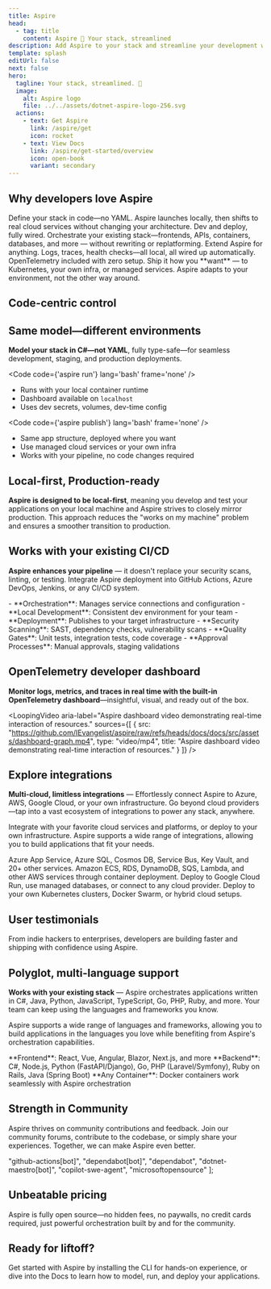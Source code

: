 ```yaml
---
title: Aspire
head:
  - tag: title
    content: Aspire 💫 Your stack, streamlined
description: Add Aspire to your stack and streamline your development workflow with code-first control, modularity, and observability.
template: splash
editUrl: false
next: false
hero:
  tagline: Your stack, streamlined. 💫
  image:
    alt: Aspire logo
    file: ../../assets/dotnet-aspire-logo-256.svg
  actions:
    - text: Get Aspire
      link: /aspire/get
      icon: rocket
    - text: View Docs
      link: /aspire/get-started/overview
      icon: open-book
      variant: secondary
---
```



## Why developers love Aspire

<CardGrid stagger>
  <Card title="Code-centric Control" icon="laptop">
    Define your stack in code—no YAML. Aspire launches locally, then shifts to real cloud services without changing your architecture. Dev and deploy, fully wired.
  </Card>
  <Card title="Modular and Extensible" icon="puzzle">
    Orchestrate your existing stack—frontends, APIs, containers, databases, and more — without rewriting or replatforming. Extend Aspire for anything.
  </Card>
  <Card title="Observability from the Start" icon="magnifier">
    Logs, traces, health checks—all local, all wired up automatically. OpenTelemetry included with zero setup.
  </Card>
  <Card title="Flexible Deployments" icon="rocket">
    Ship it how you **want** — to Kubernetes, your own infra, or managed services. Aspire adapts to your environment, not the other way around.
  </Card>
</CardGrid>

## Code-centric control


<ThreeTierAspire />

## Same model—different environments

**Model your stack in C#—not YAML**, fully type-safe—for seamless development, staging, and production deployments.

<CardGrid>
  <Card title="Local Development" icon="laptop">

  <Code code={'aspire run'} lang='bash' frame='none' />

  - Runs with your local container runtime
  - Dashboard available on `localhost`
  - Uses dev secrets, volumes, dev-time config
  
  <LinkCard href="/aspire/get-started/installation"
            title='Aspire CLI — run'
            description='Run your entire stack locally—instantly orchestrated for development.' />

  </Card>

  <Card title="Production Deployment" icon="rocket">

  <Code code={'aspire publish'} lang='bash' frame='none' />

  - Same app structure, deployed where you want
  - Use managed cloud services or your own infra
  - Works with your pipeline, no code changes required

  <LinkCard href="/aspire/get-started/installation"
            title='Aspire CLI — deploy'
            description='Model your app once—deploy anywhere, from cloud to on-prem.' />

  </Card>
</CardGrid>

## Local-first, Production-ready

**Aspire is designed to be local-first**, meaning you develop and test your applications on your local machine and Aspire strives to closely mirror production. This approach reduces the "works on my machine" problem and ensures a smoother transition to production.


<LocalVsProdEnvironments />

## Works with your existing CI/CD

**Aspire enhances your pipeline** — it doesn't replace your security scans, linting, or testing. Integrate Aspire deployment into GitHub Actions, Azure DevOps, Jenkins, or any CI/CD system.

<CardGrid>
  <Card title="What Aspire Adds" icon="approve-check">
    - **Orchestration**: Manages service connections and configuration
    - **Local Development**: Consistent dev environment for your team
    - **Deployment**: Publishes to your target infrastructure
  </Card>
  <Card title="What You Keep" icon="seti:lock">
    - **Security Scanning**: SAST, dependency checks, vulnerability scans
    - **Quality Gates**: Unit tests, integration tests, code coverage
    - **Approval Processes**: Manual approvals, staging validations
  </Card>
</CardGrid>

## OpenTelemetry developer dashboard

**Monitor logs, metrics, and traces in real time with the built-in OpenTelemetry dashboard**—insightful, visual, and ready out of the box.

<LoopingVideo
  aria-label="Aspire dashboard video demonstrating real-time interaction of resources."
  sources={[
  { 
    src: "https://github.com/IEvangelist/aspire/raw/refs/heads/docs/docs/src/assets/dashboard-graph.mp4",
    type: "video/mp4",
    title: "Aspire dashboard video demonstrating real-time interaction of resources."
  }
]} />

## Explore integrations


**Multi-cloud, limitless integrations** — Effortlessly connect Aspire to Azure, AWS, Google Cloud, or your own infrastructure. Go beyond cloud providers—tap into a vast ecosystem of integrations to power any stack, anywhere.

<IntegrationGrid />

Integrate with your favorite cloud services and platforms, or deploy to your own infrastructure. Aspire supports a wide range of integrations, allowing you to build applications that fit your needs.

<CardGrid>
  <Card title="Azure Integration" icon="external">
    Azure App Service, Azure SQL, Cosmos DB, Service Bus, Key Vault, and 20+ other services.
  </Card>
  <Card title="AWS Integration" icon="external">
    Amazon ECS, RDS, DynamoDB, SQS, Lambda, and other AWS services through container deployment.
  </Card>
  <Card title="Google Cloud & Others" icon="external">
    Deploy to Google Cloud Run, use managed databases, or connect to any cloud provider.
  </Card>
  <Card title="On-Premises & Hybrid" icon="setting">
    Deploy to your own Kubernetes clusters, Docker Swarm, or hybrid cloud setups.
  </Card>
</CardGrid>

## User testimonials


From indie hackers to enterprises, developers are building faster and shipping with confidence using Aspire.

<TestimonialCarousel />

## Polyglot, multi-language support

**Works with your existing stack** — Aspire orchestrates applications written in C#, Java, Python, JavaScript, TypeScript, Go, PHP, Ruby, and more. Your team can keep using the languages and frameworks you know.


<LanguagesSupported />

Aspire supports a wide range of languages and frameworks, allowing you to build applications in the languages you love while benefiting from Aspire's orchestration capabilities.

<Card title="Language Flexibility" icon="seti:json">
  **Frontend**: React, Vue, Angular, Blazor, Next.js, and more  
  **Backend**: C#, Node.js, Python (FastAPI/Django), Go, PHP (Laravel/Symfony), Ruby on Rails, Java (Spring Boot)  
  **Any Container**: Docker containers work seamlessly with Aspire orchestration
</Card>

## Strength in Community

Aspire thrives on community contributions and feedback. Join our community forums, contribute to the codebase, or simply share your experiences. Together, we can make Aspire even better.


  "github-actions[bot]",
  "dependabot[bot]",
  "dependabot",
  "dotnet-maestro[bot]",
  "copilot-swe-agent",
  "microsoftopensource"
];


<ContributorList githubRepo="dotnet/aspire" ignore={ignore} />

## Unbeatable pricing

Aspire is fully open source—no hidden fees, no paywalls, no credit cards required, just powerful orchestration built by and for the community.


<PricingCardGrid />

## Ready for liftoff?

Get started with Aspire by installing the CLI for hands-on experience, or dive into the Docs to learn how to model, run, and deploy your applications.

<CardGrid>
  <LinkCard
    icon="rocket"
    href="/aspire/get-started/installation"
    title="Get Aspire"
    description="Install Aspire and streamline your workflow."
  />
  <LinkCard
    icon="open-book"
    variant="secondary"
    href="/aspire/get-started/overview"
    title="View Docs"
    description="Learn how to model, run, and deploy apps with Aspire."
  />
</CardGrid>
